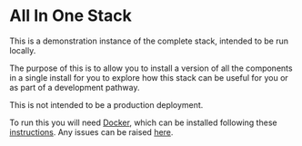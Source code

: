 
# All In One Stack

This is a demonstration instance of the complete stack, intended to be run locally.

The purpose of this is to allow you to install a version of all the components in a single install for you to explore how this stack can be useful for you
or as part of a development pathway.

<Callout type="warning">
This is not intended to be a production deployment.
</Callout>

To run this you will need [Docker](https://www.docker.com/),
which can be installed following these [instructions](https://uomresearchit.github.io/docker-introduction/index.html#installation-of-docker).
Any issues can be raised [here](https://github.com/federated-research/docs/issues).
